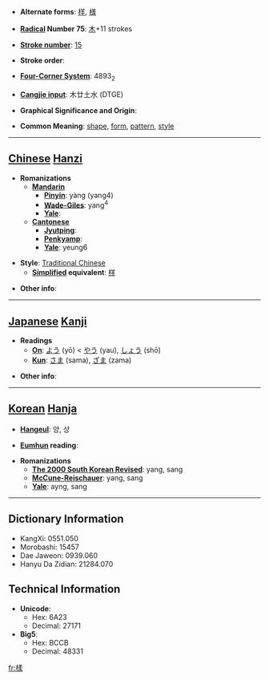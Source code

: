 * '''Alternate forms''': [[样]], [[様]]

* '''[[Wiktionary:Chinese radical index| Radical]] Number 75''': [[Wiktionary:Chinese radical index 木|木]]+11 strokes

* '''[[Wiktionary:Chinese total strokes index|Stroke number]]''': [[Wiktionary:Chinese total strokes index 15|15]]

* '''Stroke order''': 

* '''[[Wiktionary:Chinese four corner index|Four-Corner System]]''': 4893<sub>2</sub>

* '''[[Wiktionary:Chinese Cangjie index|Cangjie input]]''': 木廿土水 (DTGE)

* '''Graphical Significance and Origin''': 

* '''Common Meaning''': [[shape]], [[form]], [[pattern]], [[style]]

----

== [[Chinese]] [[Hanzi]] ==

* '''Romanizations'''
** '''[[Mandarin]]'''
*** '''[[Pinyin]]''': yàng (yang4)
*** '''[[Wade-Giles]]''': yang<sup>4</sup>
*** '''[[Yale]]''': 
** '''[[Cantonese]]'''
*** '''[[Jyutping]]''':
*** '''[[Penkyamp]]''': 
*** '''[[Yale]]''': yeung6

* '''Style''': [[Traditional Chinese]] 
** '''[[Simplified Chinese|Simplified]] equivalent''': [[样]]

* '''Other info''': 

----

== [[Japanese]] [[Kanji]] ==

* '''Readings'''
** '''[[On]]''': [[よう]] (yō) < [[やう]] (yau), [[しょう]] (shō)
** '''[[Kun]]''': [[さま]] (sama), [[ざま]] (zama)

* '''Other info''':  

----

== [[Korean]] [[Hanja]] ==

* '''[[Hangeul]]''': 양, 상

* '''[[Eumhun]] reading''': 

* '''Romanizations'''
** '''[[The 2000 South Korean Revised Romanization|The 2000 South Korean Revised]]''': yang, sang
** '''[[McCune-Reischauer]]''': yang, sang
** '''[[Yale]]''': ayng, sang

----

== Dictionary Information ==

* KangXi: 0551.050
* Morobashi: 15457
* Dae Jaweon: 0939.060
* Hanyu Da Zidian: 21284.070

== Technical Information ==

* '''Unicode''':
** Hex: 6A23
** Decimal: 27171
* '''Big5''':
** Hex: BCCB
** Decimal: 48331

[[fr:樣]]